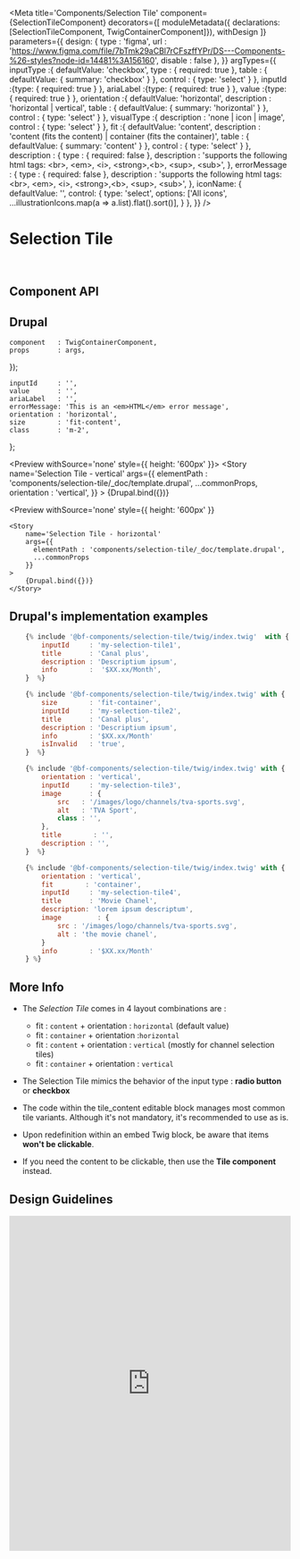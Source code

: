 


<Meta
    title='Components/Selection Tile'
    component={SelectionTileComponent}
    decorators={[
        moduleMetadata({ declarations: [SelectionTileComponent, TwigContainerComponent]}),
        withDesign
    ]}
    parameters={{
        design: {
            type    : 'figma',
            url     : 'https://www.figma.com/file/7bTmk29aCBl7rCFszffYPr/DS---Components-%26-styles?node-id=14481%3A156160',
            disable : false
        },
    }}
    argTypes={{
        inputType   :{
            defaultValue: 'checkbox',
            type        : { required: true },
            table       : { defaultValue: { summary: 'checkbox' } },
            control     : { type: 'select' }
        },
        inputId     :{type: { required: true } },
        ariaLabel   :{type: { required: true } },
        value       :{type: { required: true } },
        orientation :{
            defaultValue: 'horizontal',
            description : 'horizontal | vertical',
            table       : { defaultValue: { summary: 'horizontal' } },
            control     : { type: 'select' }
        },
        visualType :{
            description : 'none | icon | image',
            control     : { type: 'select' }
        },
        fit        :{
            defaultValue: 'content',
            description : 'content (fits the content) | container (fits the container)',
            table       : { defaultValue: { summary: 'content' } },
            control     : { type: 'select' }
        },
        description : {
            type : { required: false },
            description : 'supports the following html tags:  &lt;br&gt;, &lt;em&gt;, &lt;i&gt;, &lt;strong&gt;,&lt;b&gt;, &lt;sup&gt;, &lt;sub&gt;',
        },
        errorMessage : {
            type : { required: false },
            description : 'supports the following html tags:  &lt;br&gt;, &lt;em&gt;, &lt;i&gt;, &lt;strong&gt;,&lt;b&gt;, &lt;sup&gt;, &lt;sub&gt;',
        },
        iconName: {
            defaultValue: '',
            control: {
                type: 'select',
                options: ['All icons', ...illustrationIcons.map(a => a.list).flat().sort()],
            }
        },
    }}
/>

# Selection Tile

<br/>


## Component API

<Props of={SelectionTileComponent} />


## Drupal

    component   : TwigContainerComponent,
    props       : args,
});

    inputId     : '',
    value       : '',
    ariaLabel   : '',
    errorMessage: 'This is an <em>HTML</em> error message',
    orientation : 'horizontal',
    size        : 'fit-content',
    class       : 'm-2',
};


<Preview
    withSource='none'
    style={{ height: '600px' }}>
    <Story
        name='Selection Tile - vertical'
        args={{
          elementPath : 'components/selection-tile/_doc/template.drupal',
          ...commonProps,
          orientation : 'vertical',
        }}
    >
        {Drupal.bind({})}
    </Story>
</Preview>


<Preview
    withSource='none'
    style={{ height: '600px' }}
>
    <Story
        name='Selection Tile - horizontal'
        args={{
          elementPath : 'components/selection-tile/_doc/template.drupal',
          ...commonProps
        }}
    >
        {Drupal.bind({})}
    </Story>
</Preview>


## Drupal's implementation examples

```jsx
    {% include '@bf-components/selection-tile/twig/index.twig'  with {
        inputId     : 'my-selection-tile1',
        title       : 'Canal plus',
        description : 'Descriptium ipsum',
        info        :  '$XX.xx/Month',
    }  %}

    {% include '@bf-components/selection-tile/twig/index.twig' with {
        size        : 'fit-container',
        inputId     : 'my-selection-tile2',
        title       : 'Canal plus',
        description : 'Descriptium ipsum',
        info        : '$XX.xx/Month'
        isInvalid   : 'true',
    }  %}

    {% include '@bf-components/selection-tile/twig/index.twig' with {
        orientation : 'vertical',
        inputId     : 'my-selection-tile3',
        image       : {
            src   : '/images/logo/channels/tva-sports.svg',
            alt   : 'TVA Sport',
            class : '',
        },
        title        : '',
        description : '',
    }  %}

    {% include '@bf-components/selection-tile/twig/index.twig' with {
        orientation : 'vertical',
        fit        : 'container',
        inputId     : 'my-selection-tile4',
        title       : 'Movie Chanel',
        description: 'lorem ipsum descriptum',
        image         : {
            src : '/images/logo/channels/tva-sports.svg',
            alt : 'the movie chanel',
        }
        info        : '$XX.xx/Month'
    } %}
```

## More Info


- The *Selection Tile* comes in 4 layout combinations are :
    - fit : `content` + orientation : `horizontal` (default value)
    - fit : `container` + orientation :`horizontal`
    - fit : `content` + orientation : `vertical` (mostly for channel selection tiles)
    - fit : `container` + orientation : `vertical`

- The Selection Tile mimics the behavior of the input type : **radio button** or **checkbox**
- The code within the tile_content editable block manages most common tile variants. Although it's not mandatory, it's recommended to use as is.
- Upon redefinition within an embed Twig block, be aware that items **won't be clickable**.
- If you need the content to be clickable, then use the **Tile component** instead.


## Design Guidelines

<iframe width='100%' height='600' src='https://www.figma.com/embed?embed_host=share&url=https%3A%2F%2Fwww.figma.com%2Ffile%2F7bTmk29aCBl7rCFszffYPr%2FDS---Components-%2526-styles%3Fnode-id%3D14481%253A156160&chrome=DOCUMENTATION' frameBorder='0' allowFullScreen></iframe>
